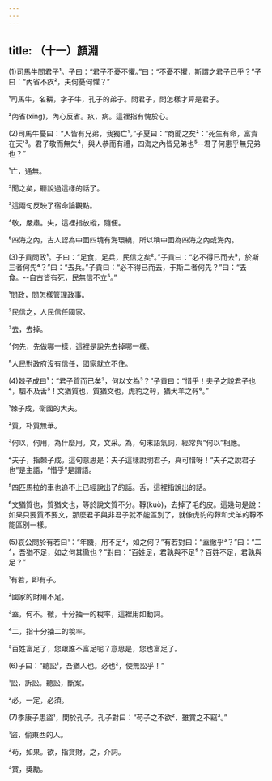 ```yaml
---
---
---
```

title: （十一）顏淵
---



(1)司馬牛問君子¹。子曰：“君子不憂不懼。”曰：“不憂不懼，斯謂之君子已乎？”子曰：“內省不疚²，夫何憂何懼？”

¹司馬牛，名耕，字子牛，孔子的弟子。問君子，問怎樣才算是君子。

²內省(xǐng)，內心反省。疚，病。這裡指有愧於心。

(2)司馬牛憂曰：“人皆有兄弟，我獨亡¹。”子夏曰：“商聞之矣²：'死生有命，富貴在天'³。君子敬而無失⁴，與人恭而有禮，四海之內皆兄弟也⁵--君子何患乎無兄弟也？”

¹亡，通無。

²聞之矣，聽說過這樣的話了。

³這兩句反映了宿命論觀點。

⁴敬，嚴肅。失，這裡指放縱，隨便。

⁵四海之內，古人認為中國四境有海環繞，所以稱中國為四海之內或海內。

(3)子貢問政¹。子曰：“足食，足兵，民信之矣²。”子貢曰：“必不得已而去³，於斯三者何先⁴？”曰：“去兵。”子貢曰：“必不得已而去，于斯二者何先？”曰：“去食。--自古皆有死，民無信不立⁵。”

¹問政，問怎樣管理政事。

²民信之，人民信任國家。

³去，去掉。

⁴何先，先做哪一樣，這裡是說先去掉哪一樣。

⁵人民對政府沒有信任，國家就立不住。

(4)棘子成曰¹：“君子質而已矣²，何以文為³？”子貢曰：“惜乎！夫子之說君子也⁴，駟不及舌⁵！文猶質也，質猶文也，虎豹之鞟，猶犬羊之鞟⁶。”

¹棘子成，衛國的大夫。

²質，朴質無華。

³何以，何用，為什麼用。文，文采。為，句末語氣詞，經常與“何以”相應。

⁴夫子，指棘子成。這句意思是：夫子這樣說明君子，真可惜呀！“夫子之說君子也”是主語，“惜乎”是謂語。

⁵四匹馬拉的車也追不上已經說出了的話。舌，這裡指說出的話。

⁶文猶質也，質猶文也，等於說文質不分。鞟(kuò)，去掉了毛的皮。這幾句是說：如果只要質不要文，那麼君子與非君子就不能區別了，就像虎豹的鞟和犬羊的鞟不能區別一樣。

(5)哀公問於有若曰¹：“年饑，用不足²，如之何？”有若對曰：“盍徹乎³？”曰：“二⁴，吾猶不足，如之何其徹也？”對曰：“百姓足，君孰與不足⁵？百姓不足，君孰與足？”

¹有若，即有子。

²國家的財用不足。

³盍，何不。徹，十分抽一的稅率，這裡用如動詞。

⁴二，指十分抽二的稅率。

⁵百姓富足了，您跟誰不富足呢？意思是，您也富足了。

(6)子曰：“聽訟¹，吾猶人也。必也²，使無訟乎！”

¹訟，訴訟。聽訟，斷案。

²必，一定，必須。

(7)季康子患盜¹，問於孔子。孔子對曰：“苟子之不欲²，雖賞之不竊³。”

¹盜，偷東西的人。

²苟，如果。欲，指貪財。之，介詞。

³賞，獎勵。